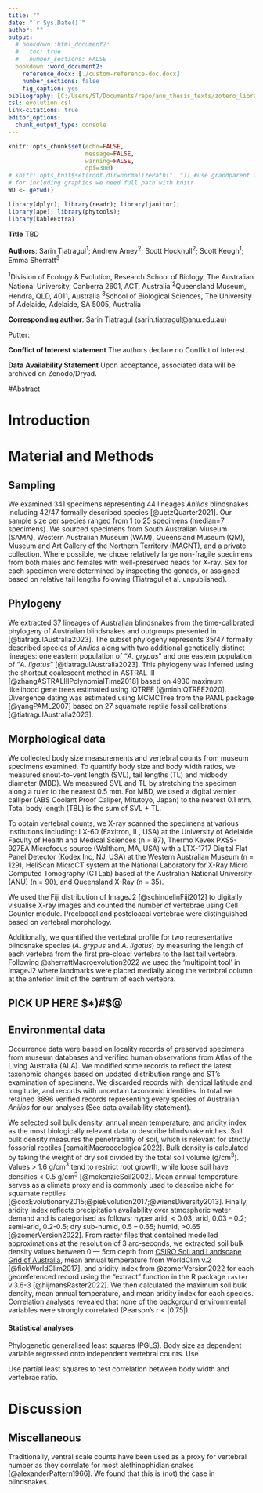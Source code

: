 ```yaml
---
title: ""
date: "`r Sys.Date()`"
author: ""
output: 
  # bookdown::html_document2:
  #   toc: true
  #   number_sections: FALSE
  bookdown::word_document2:
    reference_docx: [./custom-reference-doc.docx]
    number_sections: false
    fig_caption: yes
bibliography: [C:/Users/ST/Documents/repo/anu_thesis_texts/zotero_library.bib]
csl: evolution.csl
link-citations: true
editor_options:
  chunk_output_type: console
---
```


```r
knitr::opts_chunk$set(echo=FALSE,
                      message=FALSE,
                      warning=FALSE,
                      dpi=300)
# knitr::opts_knit$set(root.dir=normalizePath("..")) #use grandparent folder working directory
# for including graphics we need full path with knitr
WD <- getwd()
```

```r
library(dplyr); library(readr); library(janitor); 
library(ape); library(phytools);
library(kableExtra)
```

**Title** TBD

**Authors**: Sarin Tiatragul^1^; Andrew Amey^2^; Scott Hocknull^2^;  Scott Keogh^1^; Emma Sherratt^3^

^1^Division of Ecology & Evolution, Research School of Biology, The Australian National University, Canberra 2601, ACT, Australia 
^2^Queensland Museum, Hendra, QLD, 4011, Australia
^3^School of Biological Sciences, The University of Adelaide, Adelaide, SA 5005, Australia


**Corresponding author**: Sarin Tiatragul (sarin.tiatragul@anu.edu.au)  

<!-- **Author contributions**:  -->
Putter: 

<!-- ST and ES conceptualised the study; ST collected morphology data;  -->
<!-- ST obtained X-rays from SAM, WAM, and MAGNT. SH and AM provided X-rays Queensland Museum specimens. -->
<!-- ST and ES analysed the data; ST prepared the figures; ST, SK and ES wrote the manuscript. -->

<!-- **Acknowledgements (including funding information)**: -->

<!-- We to thank museum curators and collection managers from the  -->
<!-- South Australian Museum  (R Foster, S Donnellan), Western Australian Museum (P Doughty), Queensland Museum (A Amey and P Couper), Australian National Wildlife Collection (T Haff, C Wilson, and L Joseph), Museum and Art Gallery of the Northern Territory (G Dally), Museums Victoria (J Sumner, J Melville, and R Aguilar), Florida Museum of Natural History (J Gray, CM Sheehy, and ZS Randall), and the Natural History Museum Berlin (K Mahlow and F Tillack).  -->
<!-- SK thanks the Australian Research Council for ongoing support. ST PhD scholarship is supported by the Australian Government Research Training Program Scholarship at the Australian National University.  -->

**Conflict of Interest statement**
The authors declare no Conflict of Interest.

**Data Availability Statement**
Upon acceptance, associated data will be archived on Zenodo/Dryad.

\newpage

#Abstract

\newpage

# Introduction

# Material and Methods

## Sampling

We examined 341 specimens representing 44 lineages *Anilios* blindsnakes including 42/47 formally described species [@uetzQuarter2021]. Our sample size per species ranged from 1 to 25 specimens (median=7 specimens). We sourced specimens from South Australian Museum (SAMA), Western Australian Museum (WAM), Queensland Museum (QM), Museum and Art Gallery of the Northern Territory (MAGNT), and a private collection. Where possible, we chose relatively large non-fragile specimens from both males and females with well-preserved heads for X-ray. Sex for each specimen were determined by inspecting the gonads, or assigned based on relative tail lengths folowing (Tiatragul et al. unpublished). 

## Phylogeny
We extracted 37 lineages of Australian blindsnakes from the time-calibrated phylogeny of Australian blindsnakes and outgroups presented in [@tiatragulAustralia2023]. The subset phylogeny represents 35/47 formally described species of _Anilios_ along with two additional genetically distinct lineages: one eastern population of "_A. grypus_" and one eastern population of "_A. ligatus_" [@tiatragulAustralia2023]. This phylogeny was inferred using the shortcut coalescent method in ASTRAL III [@zhangASTRALIIIPolynomialTime2018] based on 4930 maximum likelihood gene trees estimated using IQTREE [@minhIQTREE2020]. Divergence dating was estimated using MCMCTree from the PAML package [@yangPAML2007] based on 27 squamate reptile fossil calibrations [@tiatragulAustralia2023]. 

## Morphological data 

We collected body size measurements and vertebral counts from museum specimens examined. To quantify body size and body width ratios, we measured snout-to-vent length (SVL), tail lengths (TL) and midbody diameter (MBD). We measured SVL and TL by stretching the specimen along a ruler to the nearest 0.5 mm. For MBD, we used a digital vernier calliper (ABS Coolant Proof Caliper, Mitutoyo, Japan) to the nearest 0.1 mm. Total body length (TBL) is the sum of SVL + TL. 
<!-- To obtain  mean body shape ratios [@mosimannSize1970] for each species, we divided each MBD by SVL and log-transformed for further analyses. -->

To obtain vertebral counts, we X-ray scanned the specimens at various institutions including: LX-60 (Faxitron, IL, USA) at the University of Adelaide Faculty of Health and Medical Sciences (n = 87), Thermo Kevex PXS5-927EA Microfocus source (Waltham, MA, USA) with a LTX-1717 Digital Flat Panel Detector (Kodex Inc, NJ, USA) at the Western Australian Museum (n = 129), HeliScan MicroCT system at the National Laboratory for X-Ray Micro Computed Tomography (CTLab) based at the Australian National University (ANU) (n = 90), and Queensland X-Ray (n = 35). 

<!-- Resolution for ANU CTLab is calculated by lenth / pixel * 1000 -->

We used the Fiji distribution of ImageJ2 [@schindelinFiji2012] to digitally visualise X-ray images and counted the number of vertebrae using Cell Counter module. Precloacal and postcloacal vertebrae were distinguished based on vertebral morphology. 

Additionally, we quantified the vertebral profile for two representative blindsnake species (*A. grypus* and *A. ligatus*) by measuring the length of each vertebra from the first pre-cloacl vertebra to the last tail vertebra. Following @sherrattMacroevolution2022 we used the 'multipoint tool' in ImageJ2 where landmarks were placed medially along the vertebral column at the anterior limit of the centrum of each vertebra. 

## PICK UP HERE $*)#$@



## Environmental data 

Occurrence data were based on locality records of preserved specimens from museum databases and verified human observations from Atlas of the Living Australia (ALA). We modified some records to reflect the latest taxonomic changes based on updated distribution range and ST's examination of specimens. We discarded records with identical latitude and longitude, and records with uncertain taxonomic identities. In total we retained 3896 verified records representing every species of Australian *Anilios* for our analyses (See data availability statement).

We selected soil bulk density, annual mean temperature, and aridity index as the most biologically relevant data to describe blindsnake niches. 
Soil bulk density measures the penetrability of soil, which is relevant for strictly fossorial reptiles [camaitiMacroecological2022]. Bulk density is calculated by taking the weight of dry soil divided by the total soil volume (g/cm<sup>3</sup>). Values > 1.6 g/cm<sup>3</sup> tend to restrict root growth, while loose soil have densities < 0.5 g/cm<sup>3</sup> [@mckenzieSoil2002]. Mean annual temperature serves as a climate proxy and is commonly used to describe niche for squamate reptiles [@coxEvolutionary2015;@pieEvolution2017;@wiensDiversity2013]. Finally, aridity index reflects precipitation availability over atmospheric water demand and is categorised as follows: hyper arid, < 0.03; arid, 0.03 – 0.2; semi-arid, 0.2-0.5; dry sub-humid, 0.5 – 0.65; humid, >0.65 [@zomerVersion2022]. 
From raster files that contained modelled approximations at the resolution of 3 arc-seconds, we extracted soil bulk density values between 0 — 5cm depth from [CSIRO Soil and Landscape Grid of Australia](https://www.clw.csiro.au/aclep/soilandlandscapegrid/index.html), mean annual temperature from WorldClim v.2 [@fickWorldClim2017], and aridity index from @zomerVersion2022 for each georeferenced record using the "extract" function in the R package `raster` v.3.6-3 [@hijmansRaster2022]. We then calculated the maximum soil bulk density, mean annual temperature, and mean aridity index for each species. Correlation analyses revealed that none of the background environmental variables were strongly correlated (Pearson's *r* < |0.75|). 



#### Statistical analyses

Phylogenetic generalised least squares (PGLS). Body size as dependent variable regressed onto independent vertebral counts. Use 

Use partial least squares to test correlation between body width and vertebrae ratio. 




# Discussion





## Miscellaneous 
Traditionally, ventral scale counts have been used as a proxy for vertebral number as they correlate for most alethinophidian snakes [@alexanderPattern1966]. We found that this is (not) the case in blindsnakes. 